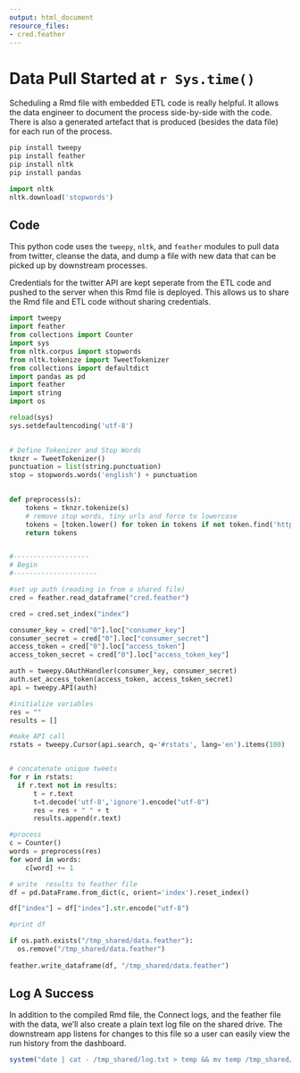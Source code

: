 ```yaml
---
output: html_document
resource_files:
- cred.feather
---
```


# Data Pull Started at `r Sys.time()`

Scheduling a Rmd file with embedded ETL code is really helpful. It allows the data engineer to document the process side-by-side with the code. There is also a generated artefact that is produced (besides the data file) for each run of the process. 

```bash
pip install tweepy
pip install feather
pip install nltk
pip install pandas
```



```python
import nltk
nltk.download('stopwords')
```


## Code

This python code uses the `tweepy`, `nltk`, and `feather` modules to pull data from twitter, cleanse the data, and dump a file with new data that can be picked up by downstream processes.

Credentials for the twitter API are kept seperate from the ETL code and pushed to the server when this Rmd file is deployed. This allows us to share the Rmd file and ETL code without sharing credentials.

```python
import tweepy
import feather
from collections import Counter
import sys
from nltk.corpus import stopwords
from nltk.tokenize import TweetTokenizer
from collections import defaultdict
import pandas as pd
import feather
import string
import os

reload(sys)
sys.setdefaultencoding('utf-8')

 
# Define Tokenizer and Stop Words
tknzr = TweetTokenizer() 
punctuation = list(string.punctuation)
stop = stopwords.words('english') + punctuation

 
def preprocess(s):
    tokens = tknzr.tokenize(s)
    # remove stop words, tiny urls and force to lowercase 
    tokens = [token.lower() for token in tokens if not token.find('https') >= 0 and token not in stop]
    return tokens


#-------------------
# Begin 
#---------------------

#set up auth (reading in from a shared file)
cred = feather.read_dataframe("cred.feather")

cred = cred.set_index("index")

consumer_key = cred["0"].loc["consumer_key"]
consumer_secret = cred["0"].loc["consumer_secret"]
access_token = cred["0"].loc["access_token"]
access_token_secret = cred["0"].loc["access_token_key"]

auth = tweepy.OAuthHandler(consumer_key, consumer_secret)
auth.set_access_token(access_token, access_token_secret)
api = tweepy.API(auth)

#initialize variables
res = ""
results = []

#make API call
rstats = tweepy.Cursor(api.search, q='#rstats', lang='en').items(100)


# concatenate unique tweets
for r in rstats:
  if r.text not in results:
      t = r.text
      t=t.decode('utf-8','ignore').encode("utf-8")
      res = res + " " + t
      results.append(r.text)

#process
c = Counter()
words = preprocess(res)
for word in words:
    c[word] += 1

# write  results to feather file
df = pd.DataFrame.from_dict(c, orient='index').reset_index()

df["index"] = df["index"].str.encode("utf-8")

#print df

if os.path.exists("/tmp_shared/data.feather"): 
  os.remove("/tmp_shared/data.feather")
  
feather.write_dataframe(df, "/tmp_shared/data.feather")


```

## Log A Success

In addition to the compiled Rmd file, the Connect logs, and the feather file with the data, we'll also create a plain text log file on the shared drive. The downstream app listens for changes to this file so a user can easily view the run history from the dashboard. 


```r
system("date | cat - /tmp_shared/log.txt > temp && mv temp /tmp_shared/log.txt")
```


